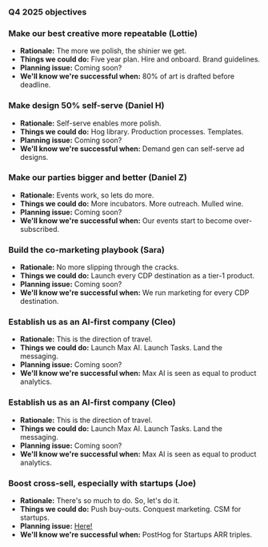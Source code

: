 ### Q4 2025 objectives

### Make our best creative more repeatable (Lottie)

-   **Rationale:** The more we polish, the shinier we get.
-   **Things we could do:** Five year plan. Hire and onboard. Brand guidelines. 
-   **Planning issue:** Coming soon?
-   **We'll know we're successful when:** 80% of art is drafted before deadline. 

### Make design 50% self-serve (Daniel H)

-   **Rationale:** Self-serve enables more polish. 
-   **Things we could do:** Hog library. Production processes. Templates. 
-   **Planning issue:** Coming soon?
-   **We'll know we're successful when:** Demand gen can self-serve ad designs. 

### Make our parties bigger and better (Daniel Z)

-   **Rationale:** Events work, so lets do more.
-   **Things we could do:** More incubators. More outreach. Mulled wine.
-   **Planning issue:** Coming soon?
-   **We'll know we're successful when:** Our events start to become over-subscribed. 

### Build the co-marketing playbook (Sara)

-   **Rationale:** No more slipping through the cracks. 
-   **Things we could do:** Launch every CDP destination as a tier-1 product. 
-   **Planning issue:** Coming soon?
-   **We'll know we're successful when:** We run marketing for every CDP destination. 

### Establish us as an AI-first company (Cleo)

-   **Rationale:** This is the direction of travel. 
-   **Things we could do:** Launch Max AI. Launch Tasks. Land the messaging. 
-   **Planning issue:** Coming soon?
-   **We'll know we're successful when:** Max AI is seen as equal to product analytics. 

### Establish us as an AI-first company (Cleo)

-   **Rationale:** This is the direction of travel. 
-   **Things we could do:** Launch Max AI. Launch Tasks. Land the messaging. 
-   **Planning issue:** Coming soon?
-   **We'll know we're successful when:** Max AI is seen as equal to product analytics.

### Boost cross-sell, especially with startups (Joe)

-   **Rationale:** There's so much to do. So, let's do it.  
-   **Things we could do:** Push buy-outs. Conquest marketing. CSM for startups. 
-   **Planning issue:** [Here!](https://github.com/PostHog/meta/issues/377)
-   **We'll know we're successful when:** PostHog for Startups ARR triples. 